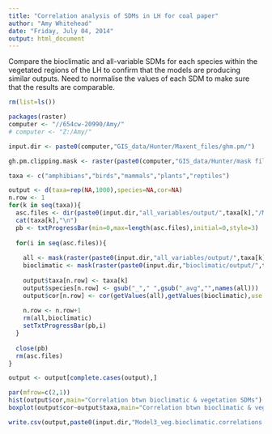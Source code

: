```yaml
---
title: "Correlation analysis of SDMs in LH for coal paper"
author: "Amy Whitehead"
date: "Friday, July 04, 2014"
output: html_document
---
```


Compare the bioclimatic and all-variable SDMs for each species within the vegetated regions of the LH to confirm that the models are producing similar outputs.  Need to normalise the values of each SDM to make sure that the results are comparable.


```r
rm(list=ls())

packages(raster)
computer <- "//654cw-20990/Amy/"
# computer <- "Z:/Amy/"

input.dir <- paste0(computer,"GIS_data/Hunter/Maxent_files/ghm.pm/")

gh.pm.clipping.mask <- raster(paste0(computer,"GIS_data/Hunter/mask files/GH_PM.clipping.mask.tif"))

```



```r
taxa <- c("amphibians","birds","mammals","plants","reptiles")

output <- d(taxa=rep(NA,1000),species=NA,cor=NA)
n.row <- 1
for(k in seq(taxa)){
  asc.files <- dir(paste0(input.dir,"all_variables/output/",taxa[k],"/Model3/"),"_avg.asc",full.names=F)
  cat(taxa[k],"\n")
  pb <- txtProgressBar(min=0,max=length(asc.files),initial=0,style=3)
  
  for(i in seq(asc.files)){
    
    all <- mask(raster(paste0(input.dir,"all_variables/output/",taxa[k],"/Model3/",asc.files[i])),gh.pm.clipping.mask)
    bioclimatic <- mask(raster(paste0(input.dir,"bioclimatic/output/",taxa[k],"/Model3/",asc.files[i])),gh.pm.clipping.mask)
    
    output$taxa[n.row] <- taxa[k]
    output$species[n.row] <- gsub("_"," ",gsub("_avg","",names(all)))
    output$cor[n.row] <- cor(getValues(all),getValues(bioclimatic),use = "pairwise.complete.obs")
    
    n.row <- n.row+1
    rm(all,bioclimatic)
    setTxtProgressBar(pb,i)
  }
  
  close(pb)
  rm(asc.files)
}

output <- output[complete.cases(output),]

par(mfrow=c(2,1))
hist(output$cor,main="Correlation btwn bioclimatic & vegetation SDMs")
boxplot(output$cor~output$taxa,main="Correlation btwn bioclimatic & vegetation SDMs")

write.csv(output,paste0(input.dir,"Model3_veg.bioclimatic.correlations.csv"),row.names=F)
```


